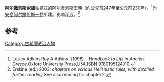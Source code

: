 {{infobox royal house
|surname        =阿尔撒凯斯家族
|coat of arms   = 
|country        = [[安息_(国家)|安息]]（今伊朗）
|parent house   =
|titles         =
|current head =
|founding year  = 
|dissolution    = 
|cadet branches =
|ethnicity = 
}}
'''阿尔撒凯斯家族'''[[帕提亚|帕提亚]]的[[阿尔撒凯斯王朝|阿尔撒凯斯王朝]]（约公元前247年至公元前230年），<ref>Lesley Adkins,Roy A.Adkins（1998）. ''Handbook to Life in Ancient Greece''.Oxford University Press,USA.ISBN 9780195124910.</ref>为[[安息_(国家)|安息]][[阿尔撒凯斯一世|阿尔撒凯斯一世]]所建。影响深远。<ref>Erskine (ed.) 2003: ''chapters on various Hellenistic rules, with detailed further reading''.See also reading for chapter 2.</ref>

== 参考 ==
{{reflist}}

{{古希臘}}

[[Category:古希臘政治人物|Category:古希臘政治人物]]